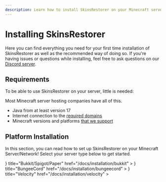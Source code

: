 ```yaml
---
description: Learn how to install SkinsRestorer on your Minecraft server.
---
```



# Installing SkinsRestorer

Here you can find everything you need for your first time installation of SkinsRestorer as well as the recommended way
of doing so.
If you're having issues or questions while installing, feel
free to ask questions on our [Discord server](https://skinsrestorer.net/discord).

## Requirements

To be able to use SkinsRestorer on your server, little is needed:

<Callout emoji="📔">
  Most Minecraft server hosting companies have all of this.
</Callout>

* Java from at least version 17
* Internet connection to the [required domains](/docs/troubleshooting/cannot-fetch-new-skins)
* Minecraft versions and platforms [that we support](https://github.com/SkinsRestorer/SkinsRestorer/blob/HEAD/README.md#telescope-compatibility)

## Platform Installation

In this section, you can read how to set up SkinsRestorer on your Minecraft Server/Network!
Select your server type below to get started.

<Cards>
  <Card
    icon={
      <Image
        src="/platform/bukkit.png"
        alt="Bukkit/Spigot/Paper"
        width={24}
        height={24} />
    }
    title="Bukkit/Spigot/Paper"
    href="/docs/installation/bukkit"
  >
  </Card>
  <Card
    icon={
      <Image
        src="/platform/bungeecord.png"
        alt="BungeeCord"
        width={24}
        height={24} />
    }
    title="BungeeCord"
    href="/docs/installation/bungeecord"
  >
  </Card>
  <Card
    icon={
      <svg viewBox="0 0 34 34" fill="none" xmlns="http://www.w3.org/2000/svg">
        <g>
          <path
            fill="#1BBAE0"
            d="m15.949 15.137-4.22-5.758a.925.925 0 0 0-.93-.36l-6.731 1.36a.927.927 0 0 0-.625.458L.116 16.852a.924.924 0 0 0 .063.994l4.23 5.775a.926.926 0 0 0 .93.36l6.711-1.355a.925.925 0 0 0 .624-.46l3.339-6.032a.926.926 0 0 0-.064-.997Zm-4.64 5.791a.746.746 0 0 1-1.044-.16l-2.42-3.297a1.248 1.248 0 0 0-1.248-.484l-4.103.83a.748.748 0 0 1-.3-1.466l4.449-.9a1.249 1.249 0 0 0 .844-.617l2.232-4.032a.748.748 0 0 1 1.37.154.747.747 0 0 1-.063.568L8.97 15.25a1.249 1.249 0 0 0 .085 1.34l2.42 3.295a.748.748 0 0 1-.164 1.043Z"></path>
          <path
            fill="#00A6CD"
            d="M33.276 17.716H19.403a.767.767 0 0 1 0-1.534h8.29a.768.768 0 0 0 0-1.535h-5.479a.767.767 0 1 1 0-1.534h8.3a.768.768 0 0 0 0-1.535H13.34l2.608 3.56a.925.925 0 0 1 .064.994l-3.339 6.032a.919.919 0 0 1-.109.156H29.13a.767.767 0 1 0 0-1.534h-4.177a.768.768 0 1 1 0-1.535h8.323a.769.769 0 1 0 0-1.535ZM30.01 16.182a.767.767 0 1 0 0-1.534.767.767 0 0 0 0 1.534Z"></path>
        </g>
      </svg>
    }
    title="Velocity"
    href="/docs/installation/velocity"
  >
  </Card>
</Cards>
